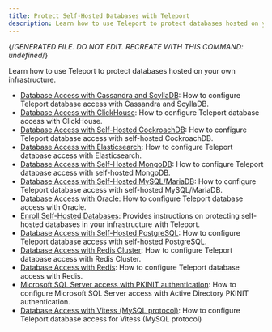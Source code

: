 ```yaml
---
title: Protect Self-Hosted Databases with Teleport
description: Learn how to use Teleport to protect databases hosted on your own infrastructure.
---
```


{/*GENERATED FILE. DO NOT EDIT. RECREATE WITH THIS COMMAND:
undefined*/}

Learn how to use Teleport to protect databases hosted on your own infrastructure.

- [Database Access with Cassandra and ScyllaDB](enroll-self-hosted-databases/cassandra-self-hosted.mdx): How to configure Teleport database access with Cassandra and ScyllaDB.
- [Database Access with ClickHouse](enroll-self-hosted-databases/clickhouse-self-hosted.mdx): How to configure Teleport database access with ClickHouse.
- [Database Access with Self-Hosted CockroachDB](enroll-self-hosted-databases/cockroachdb-self-hosted.mdx): How to configure Teleport database access with self-hosted CockroachDB.
- [Database Access with Elasticsearch](enroll-self-hosted-databases/elastic.mdx): How to configure Teleport database access with Elasticsearch.
- [Database Access with Self-Hosted MongoDB](enroll-self-hosted-databases/mongodb-self-hosted.mdx): How to configure Teleport database access with self-hosted MongoDB.
- [Database Access with Self-Hosted MySQL/MariaDB](enroll-self-hosted-databases/mysql-self-hosted.mdx): How to configure Teleport database access with self-hosted MySQL/MariaDB.
- [Database Access with Oracle](enroll-self-hosted-databases/oracle-self-hosted.mdx): How to configure Teleport database access with Oracle.
- [Enroll Self-Hosted Databases](enroll-self-hosted-databases/overview.mdx): Provides instructions on protecting self-hosted databases in your infrastructure with Teleport.
- [Database Access with Self-Hosted PostgreSQL](enroll-self-hosted-databases/postgres-self-hosted.mdx): How to configure Teleport database access with self-hosted PostgreSQL.
- [Database Access with Redis Cluster](enroll-self-hosted-databases/redis-cluster.mdx): How to configure Teleport database access with Redis Cluster.
- [Database Access with Redis](enroll-self-hosted-databases/redis.mdx): How to configure Teleport database access with Redis.
- [Microsoft SQL Server access with PKINIT authentication](enroll-self-hosted-databases/sql-server-ad-pkinit.mdx): How to configure Microsoft SQL Server access with Active Directory PKINIT authentication.
- [Database Access with Vitess (MySQL protocol)](enroll-self-hosted-databases/vitess.mdx): How to configure Teleport database access for Vitess (MySQL protocol)
